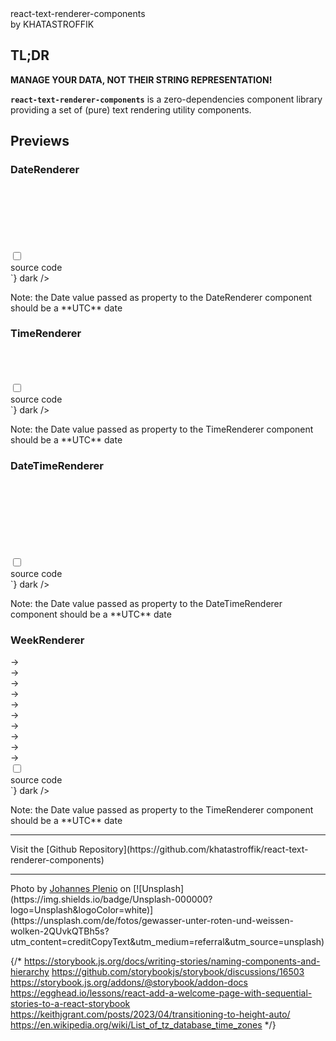 
<style>
{`
    .banner {
        border-radius: 4px;
        border: 1px solid rgba(255, 255, 255, .1);
        box-shadow: rgba(0, 0, 0, 0.20) 2px 2px 5px 2px;
        background: url(${banner});
        background-size: cover;
        background-position: center;
        padding:100px 30px 50px 30px;
        margin-bottom: 2rem;
        color: white;
    }
    .header {
        font-size: 2.5rem;
    }
    .by {
        font-size: 0.7rem;
    }
    .rigth{
        text-align: right;
        display: inline-block;
    }
    .previewoutput {
        border: 1px solid rgba(255, 255, 255, .1);
        border-radius: 4px;
        box-shadow: rgba(0, 0, 0, 0.20) 1px 2px 3px 1px;
        padding:15px;
        text-align: center;
        margin-top: 2em;
    }
    /********************
     * ACCORDION
     ********************/
    .accordion {
        margin: 1em 0;
    }
    .accordion .docblock-source {
        margin: 0 !important;
    }
    .accordion > input[type="checkbox"] {
        display: none;
    }
    .accordion .content {
        display: grid;
        visibility: hidden;
        grid-template-rows: 0fr;
        opacity:0;
        transition: all 0.25s ease-in-out;
    }
    .accordion > input[type="checkbox"]:checked ~ .content {
        visibility: visible;
        opacity:1;
        grid-template-rows: 1fr;
        margin: 0.5em 0;
    }
    .accordion label {
        cursor: pointer;
        font-size: 14px;
        padding:  3px 10px;
        transition: all 0.25s ease-out;
        border-radius: 4px;
        // border: 1px solid red;
        border: 1px solid hsla(203, 50%, 30%, 0.15);
        // border: 1px solid rgba(255, 255, 255, .1);
    }
    .accordion label:hover,.accordion label:focus {
        background: #1B1C1D;
        color: #96CBFE;
        // color: brown;
    }
    .accordion .handle label:after {
        content: "→";
        display: inline-block;
        margin-left: 0.5em;
        min-width: 1em;
    }
    .accordion > input[type="checkbox"]:checked ~ .handle label:after {
        content: "↓";
    }
`}
</style>

<Meta title='Introduction' name="Overview" />

<div className="banner">
    <div className='header'>react-text-renderer-components</div>
    <div className='by'>by KHATASTROFFIK</div>
</div>

## TL;DR 

**MANAGE YOUR DATA, NOT THEIR STRING REPRESENTATION!**

**`react-text-renderer-components`** is a zero-dependencies component library providing a set of (pure) text rendering utility components.

## Previews

### DateRenderer

<div className="previewoutput">
    <DateRenderer value={new Date()} /><br />
    <DateRenderer value={new Date()} locale="en-EN"/><br />
    <DateRenderer value={new Date()} locale="fr-FR" pure/><br />
    <DateRenderer value={new Date("2024-10-06T19:40:55.221Z")} locale="fr-FR" /><br />
    <DateRenderer value={new Date()} locale="it-IT"/><br />
    <DateRenderer value={new Date()} locale="ja-JP" pure /><br />
</div>
<section className="accordion">
  <input type="checkbox" name="collapse2" id="preview1" tabIndex="0" />
  <div className="handle" >
    <label htmlFor="preview1">source code</label>
  </div>
  <div className="content">
    <Source code={`
<DateRenderer value={new Date()} />
<DateRenderer value={new Date()} locale="en-EN"/>
<DateRenderer value={new Date()} locale="fr-FR" pure />
<DateRenderer value={new Date("2024-10-06T19:40:55.221Z")} locale="fr-FR" />
<DateRenderer value={new Date()} locale="it-IT"/>
<DateRenderer value={new Date()} locale="ja-JP" pure />
    `} dark />
  </div>
  <p>Note: the Date value passed as property to the DateRenderer component should be a **UTC** date</p>
</section>

### TimeRenderer

<div className="previewoutput">
    <TimeRenderer value={new Date()} /><br />
    <TimeRenderer value={new Date("2024-10-06T19:40:55.221Z")} pure /><br />
    <TimeRenderer value={new Date()} locale="en-EN"/><br />
</div>
<section className="accordion">
  <input type="checkbox" name="collapse2" id="preview2" tabIndex="0" />
  <div className="handle" >
    <label htmlFor="preview2">source code</label>
  </div>
  <div className="content">
    <Source code={`
<TimeRenderer value={new Date()} />
<TimeRenderer value={new Date("2024-10-06T19:40:55.221Z")} pure />
<TimeRenderer value={new Date()} locale="en-EN"/>
    `} dark />
  </div>
  <p>Note: the Date value passed as property to the TimeRenderer component should be a **UTC** date</p>
</section>

### DateTimeRenderer

<div className="previewoutput">
    <DateTimeRenderer value={new Date()} /><br />
    <DateTimeRenderer value={new Date()} locale="en-EN" pure /><br />
    <DateTimeRenderer value={new Date()} locale="fr-FR" formatOptions={{ dateStyle: "full", timeStyle: "short", timeZone: "America/Lima" }} /><br />
    <DateTimeRenderer value={new Date()} locale="it-IT"/><br />
    <DateTimeRenderer value={new Date("2024-10-06T19:40:55.221Z")} locale="it-IT" pure/><br />
    <DateTimeRenderer value={new Date()} locale="ja-JP" formatOptions={{ dateStyle: "full", timeStyle: "full" }}/><br />
    <DateTimeRenderer value={new Date()} formatOptions={{ dateStyle: "full", timeStyle: "short", timeZone: "Australia/Sydney", hour12: true, calendar: "persian" }} /><br />
</div>
<section className="accordion">
  <input type="checkbox" name="collapse2" id="preview3" tabIndex="0" />
  <div className="handle" >
    <label htmlFor="preview3">source code</label>
  </div>
  <div className="content">
    <Source code={`
<DateTimeRenderer value={new Date()} />
<DateTimeRenderer value={new Date()} locale="en-EN" pure />
<DateTimeRenderer value={new Date()} locale="fr-FR" formatOptions={{ dateStyle: "full", timeStyle: "short", timeZone: "America/Lima" }} />
<DateTimeRenderer value={new Date()} locale="it-IT"/>
<DateTimeRenderer value={new Date("2024-10-06T19:40:55.221Z")} locale="it-IT" pure/>
<DateTimeRenderer value={new Date()} locale="ja-JP" formatOptions={{ dateStyle: "full", timeStyle: "full" }}/>
<DateTimeRenderer value={new Date()} formatOptions={{ dateStyle: "full", timeStyle: "short", timeZone: "Australia/Sydney", hour12: true, calendar: "persian" }} />
    `} dark />
  </div>
  <p>Note: the Date value passed as property to the DateTimeRenderer component should be a **UTC** date</p>
</section>

### WeekRenderer

<div className="previewoutput">
    <DateRenderer value={new Date()} /> &rarr; <WeekRenderer value={new Date()} /><br />
    <DateRenderer value={new Date("2024-10-06T19:40:55.221Z")} /> &rarr; <WeekRenderer value={new Date("2024-10-06T19:40:55.221Z")} pure /><br />
    <DateRenderer value={new Date("2025-12-29T11:11:11.111Z")} /> &rarr; <WeekRenderer value={new Date("2025-12-29T11:11:11.111Z")} displayYear pure /><br />
    <DateRenderer value={new Date("2024-12-30T11:11:11.111Z")} /> &rarr; <WeekRenderer value={new Date("2024-12-30T11:11:11.111Z")} pure /><br />
    <DateRenderer value={new Date("2025-01-01T11:11:11.111Z")} /> &rarr; <WeekRenderer value={new Date("2025-01-01T11:11:11.111Z")} displayYear pure /><br />
    <DateRenderer value={new Date("2025-01-01T11:11:11.111Z")} /> &rarr; <WeekRenderer value={new Date("2025-01-01T11:11:11.111Z")} displayYear numberingSystem="tibt" pure /><br />
    <DateRenderer value={new Date("2026-12-28T11:11:11.111Z")} /> &rarr; <WeekRenderer value={new Date("2026-12-28T11:11:11.111Z")} displayYear pure /><br />
    <DateRenderer value={new Date("2027-01-03T11:11:11.111Z")} /> &rarr; <WeekRenderer value={new Date("2027-01-03T11:11:11.111Z")} displayYear pure /><br />
    <DateRenderer value={new Date("2027-01-04T11:11:11.111Z")} /> &rarr; <WeekRenderer value={new Date("2027-01-04T11:11:11.111Z")} displayYear pure /><br />
    <DateRenderer value={new Date("2025-12-29T11:11:11.111Z")} /> &rarr; <WeekRenderer value={new Date("2025-12-29T11:11:11.111Z")} displayYear pure /><br />
</div>
<section className="accordion">
  <input type="checkbox" name="collapse2" id="preview4" tabIndex="0" />
  <div className="handle" >
    <label htmlFor="preview4">source code</label>
  </div>
  <div className="content">
    <Source code={`
<WeekRenderer value={new Date()} />
<WeekRenderer value={new Date("2024-10-06T19:40:55.221Z")} pure />
<WeekRenderer value={new Date("2025-12-29T11:11:11.111Z")} displayYear pure />
<WeekRenderer value={new Date("2024-12-30T11:11:11.111Z")} pure />
<WeekRenderer value={new Date("2025-01-01T11:11:11.111Z")} displayYear pure />
<WeekRenderer value={new Date("2025-01-01T11:11:11.111Z")} displayYear numberingSystem="tibt" pure />
<WeekRenderer value={new Date("2026-12-28T11:11:11.111Z")} displayYear pure />
<WeekRenderer value={new Date("2027-01-03T11:11:11.111Z")} displayYear pure />
<WeekRenderer value={new Date("2027-01-04T11:11:11.111Z")} displayYear pure />
<WeekRenderer value={new Date("2025-12-29T11:11:11.111Z")} displayYear pure />
    `} dark />
  </div>
  <p>Note: the Date value passed as property to the TimeRenderer component should be a **UTC** date</p>
</section>

<hr />

<div className="right">Visit the [Github Repository](https://github.com/khatastroffik/react-text-renderer-components)</div>

<hr />
Photo by <a href="https://unsplash.com/de/@jplenio?utm_content=creditCopyText&utm_medium=referral&utm_source=unsplash">Johannes Plenio</a> on [![Unsplash](https://img.shields.io/badge/Unsplash-000000?logo=Unsplash&logoColor=white)](https://unsplash.com/de/fotos/gewasser-unter-roten-und-weissen-wolken-2QUvkQTBh5s?utm_content=creditCopyText&utm_medium=referral&utm_source=unsplash)

{/* 
https://storybook.js.org/docs/writing-stories/naming-components-and-hierarchy
https://github.com/storybookjs/storybook/discussions/16503
https://storybook.js.org/addons/@storybook/addon-docs
https://egghead.io/lessons/react-add-a-welcome-page-with-sequential-stories-to-a-react-storybook 
https://keithjgrant.com/posts/2023/04/transitioning-to-height-auto/
https://en.wikipedia.org/wiki/List_of_tz_database_time_zones
*/}
